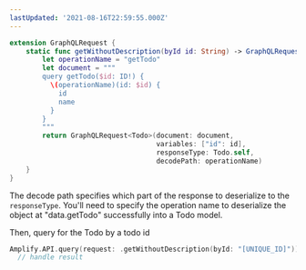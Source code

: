 ```yaml
---
lastUpdated: '2021-08-16T22:59:55.000Z'
---
```

```swift
extension GraphQLRequest {
    static func getWithoutDescription(byId id: String) -> GraphQLRequest<Todo> {
        let operationName = "getTodo"
        let document = """
        query getTodo($id: ID!) {
          \(operationName)(id: $id) {
            id
            name
          }
        }
        """
        return GraphQLRequest<Todo>(document: document,
                                    variables: ["id": id],
                                    responseType: Todo.self,
                                    decodePath: operationName)
    }
}
```
The decode path specifies which part of the response to deserialize to the `responseType`. You'll need to specify the operation name to deserialize the object at "data.getTodo" successfully into a Todo model.

Then, query for the Todo by a todo id
```swift
Amplify.API.query(request: .getWithoutDescription(byId: "[UNIQUE_ID]")) { 
  // handle result
```  
